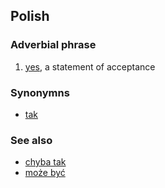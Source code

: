 ==Polish==
===Adverbial phrase===
# [[yes]], a statement of acceptance

===Synonymns===
*[[tak]]

===See also===
*[[chyba tak]]
*[[może być]]